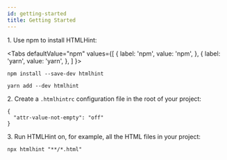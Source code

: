 ```yaml
---
id: getting-started
title: Getting Started
---
```



1\. Use npm to install HTMLHint:

<Tabs
  defaultValue="npm"
  values={[
    { label: 'npm', value: 'npm', },
    { label: 'yarn', value: 'yarn', },
  ]
}>

<TabItem value="npm">

```shell
npm install --save-dev htmlhint
```

</TabItem>

<TabItem value="yarn">

```shell
yarn add --dev htmlhint
```

</TabItem>

</Tabs>

2\. Create a `.htmlhintrc` configuration file in the root of your project:

```shell
{
  "attr-value-not-empty": "off"
}
```

3\. Run HTMLHint on, for example, all the HTML files in your project:

```shell
npx htmlhint "**/*.html"
```
